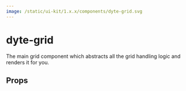 ```yaml
---
image: /static/ui-kit/1.x.x/components/dyte-grid.svg
---
```


# dyte-grid

The main grid component which abstracts all the grid handling logic and renders it for you.

## Props

<PropsTable of="dyte-grid" />
